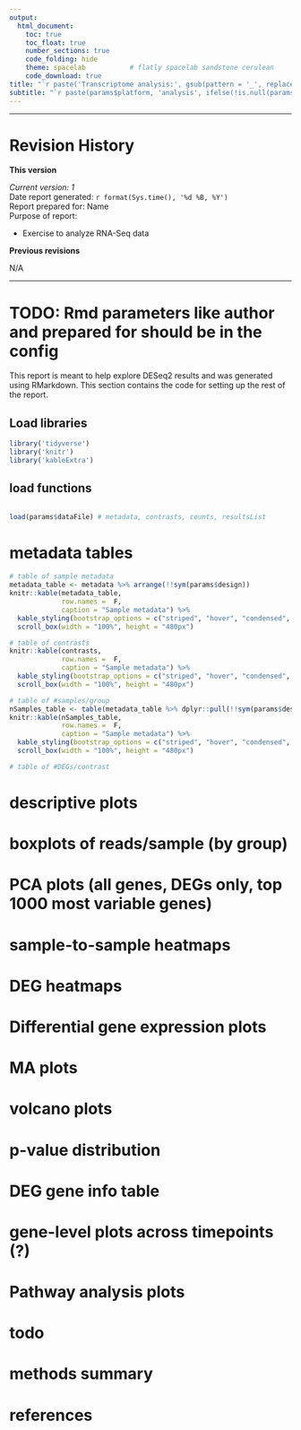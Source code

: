 ```yaml
---
output:
  html_document:
    toc: true
    toc_float: true
    number_sections: true
    code_folding: hide
    theme: spacelab           # flatly spacelab sandstone cerulean
    code_download: true
title: "`r paste('Transcriptome analysis:', gsub(pattern = '_', replacement = ' ', x = params$project_name))`"
subtitle: "`r paste(params$platform, 'analysis', ifelse(!is.null(params$group_filter), paste('for', paste(params$group_filter, collapse=' and ')), ''))`"
---
```



***

# Revision History

**This version**  
  
*Current version: 1*  
Date report generated: `r format(Sys.time(), '%d %B, %Y')`  
Report prepared for: Name  
Purpose of report:  

* Exercise to analyze RNA-Seq data  

**Previous revisions**  

N/A  

***


# TODO: Rmd parameters like author and prepared for should be in the config

This report is meant to help explore DESeq2 results and was generated using RMarkdown. This section contains the code for setting up the rest of the report.  

## Load libraries

```r
library('tidyverse')
library('knitr')
library('kableExtra')


```


## load functions
```r



```


```r

load(params$dataFile) # metadata, contrasts, counts, resultsList


```


# metadata tables
```r

# table of sample metadata
metadata_table <- metadata %>% arrange(!!sym(params$design))
knitr::kable(metadata_table,
             row.names =  F,
             caption = "Sample metadata") %>%
  kable_styling(bootstrap_options = c("striped", "hover", "condensed", "responsive")) %>%
  scroll_box(width = "100%", height = "480px")

# table of contrasts
knitr::kable(contrasts,
             row.names =  F,
             caption = "Sample metadata") %>%
  kable_styling(bootstrap_options = c("striped", "hover", "condensed", "responsive")) %>%
  scroll_box(width = "100%", height = "480px")

# table of #samples/group
nSamples_table <- table(metadata_table %>% dplyr::pull(!!sym(params$design))) 
knitr::kable(nSamples_table,
             row.names =  F,
             caption = "Sample metadata") %>%
  kable_styling(bootstrap_options = c("striped", "hover", "condensed", "responsive")) %>%
  scroll_box(width = "100%", height = "480px")

# table of #DEGs/contrast 


```


# descriptive plots

# boxplots of reads/sample (by group)
# PCA plots (all genes, DEGs only, top 1000 most variable genes)
# sample-to-sample heatmaps
# DEG heatmaps

# Differential gene expression plots

# MA plots
# volcano plots
# p-value distribution
# DEG gene info table
# gene-level plots across timepoints (?)

# Pathway analysis plots

# todo

# methods summary
# references
